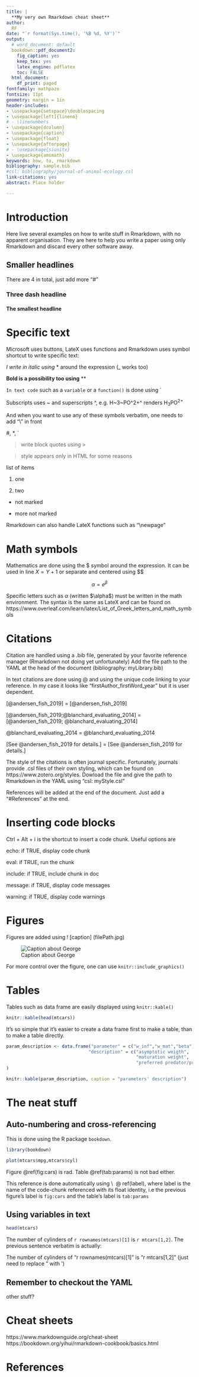 ```yaml
---
title: |
  **My very own Rmarkdown cheat sheet**
author:
  RF
date: "`r format(Sys.time(), '%B %d, %Y')`"
output:
  # word_document: default
  bookdown::pdf_document2:
    fig_caption: yes
    keep_tex: yes
    latex_engine: pdflatex
    toc: FALSE
  html_document:
    df_print: paged
fontfamily: mathpazo
fontsize: 11pt
geometry: margin = 1in
header-includes:
- \usepackage{setspace}\doublespacing
- \usepackage[left]{lineno}
# - \linenumbers
- \usepackage{dcolumn}
- \usepackage{caption}
- \usepackage{float}
- \usepackage{afterpage}
# - \usepackage{siunitx}
- \usepackage{amsmath}
keywords: how, to, rmarkdown
bibliography: sample.bib
#csl: bibliography/journal-of-animal-ecology.csl
link-citations: yes
abstract: Place holder

---
```


# Introduction

Here live several examples on how to write stuff in Rmarkdown, with no apparent organisation. They are here to help you write a paper using only Rmarkdown and discard every other software away.

## Smaller headlines

There are 4 in total, just add more "#"

### Three dash headline

#### The smallest headline

# Specific text

Microsoft uses buttons, LateX uses functions and Rmarkdown uses symbol shortcut to write specific text:

*I write in italic using* \* around the expression (\_ works too)

**Bold is a possibility too using** \*\*

`In text code` such as a `variable` or a `function()` is done using \`

Subscripts uses \~ and superscripts \^, e.g. H\~3\~PO\^2+\^ renders H~3~PO^2+^

And when you want to use any of these symbols verbatim, one needs to add "\\" in front

\#, \*, \`


> write block quotes using >

> style appears only in HTML for some reasons


list of items

1. one

2. two

- not marked

- more not marked

Rmarkdown can also handle LateX functions such as "\\newpage"

\newpage

# Math symbols

Mathematics are done using the \$ symbol around the expression. It can be used in line $X = Y + 1$ or separate and centered using \$$

$$\alpha = e{^\beta}$$

Specific letters such as $\alpha$ (written \$\\alpha$) must be written in the math environment. The syntax is the same as LateX and can be found on https://www.overleaf.com/learn/latex/List_of_Greek_letters_and_math_symbols


# Citations

Citation are handled using a .bib file, generated by your favorite reference manager (Rmarkdown not doing yet unfortunately)
Add the file path to the YAML at the head of the document (bibliography: myLibrary.bib)

In text citations are done using \@ and using the unique code linking to your reference. In my case it looks like "firstAuthor_firstWord_year" but it is user dependent.

[@andersen_fish_2019] = [\@andersen_fish_2019]

[@andersen_fish_2019;@blanchard_evaluating_2014] = [\@andersen_fish_2019; \@blanchard_evaluating_2014]

@blanchard_evaluating_2014 = \@blanchard_evaluating_2014

[See @andersen_fish_2019 for details.] = [See \@andersen_fish_2019 for details.]


The style of the citations is often journal specific. Fortunately, journals provide .csl files of their own styling, which can be found on https://www.zotero.org/styles. Dowload the file and give the path to Rmarkdown in the YAML using "csl: myStyle.csl"

References will be added at the end of the document. Just add a "\#References" at the end.

# Inserting code blocks

Ctrl + Alt + i is the shortcut to insert a code chunk. Useful options are 

echo: if TRUE, display code chunk

eval: if TRUE, run the chunk

include: if TRUE, include chunk in doc

message: if TRUE, display code messages

warning: if TRUE, display code warnings


# Figures

Figures are added using \! [caption] (filePath.jpg)

![Caption about George](George.jpg)


For more control over the figure, one can use `knitr::include_graphics()`

\newpage

# Tables

Tables such as data frame are easily displayed using `knitr::kable()`

```r
knitr::kable(head(mtcars))

```

It's so simple that it's easier to create a data frame first to make a table, than to make a table directly.

\newpage

```r
param_description <- data.frame("parameter" = c("w_inf","w_mat","beta"),
                               "description" = c("asymptotic weigth",
                                                 "maturation weight",
                                                 "preferred predator/prey mass ratio")
)
```


```r
knitr::kable(param_description, caption = "parameters' description")
```

\newpage

# The neat stuff

## Auto-numbering and cross-referencing

This is done using the R package `bookdown`.

```r
library(bookdown)
```



```r
plot(mtcars$mpg,mtcars$cyl)
```


 Figure \@ref(fig:cars) is rad. Table \@ref(tab:params) is not bad either.
 
 This reference is done automatically using \\ \ @ ref(label), where label is the name of the code-chunk referenced with its float identity, i.e the previous figure's label is `fig:cars` and the table's label is `tab:params`

## Using variables in text

```r
head(mtcars)
```


The number of cylinders of `r rownames(mtcars)[1]` is `r mtcars[1,2]`. The previous sentence verbatim is actually:

The number of cylinders of "r rownames(mtcars)[1]" is "r mtcars[1,2]" (just need to replace " with ')


## Remember to checkout the YAML


other stuff?

# Cheat sheets

https://www.markdownguide.org/cheat-sheet
https://bookdown.org/yihui/rmarkdown-cookbook/basics.html


# References


